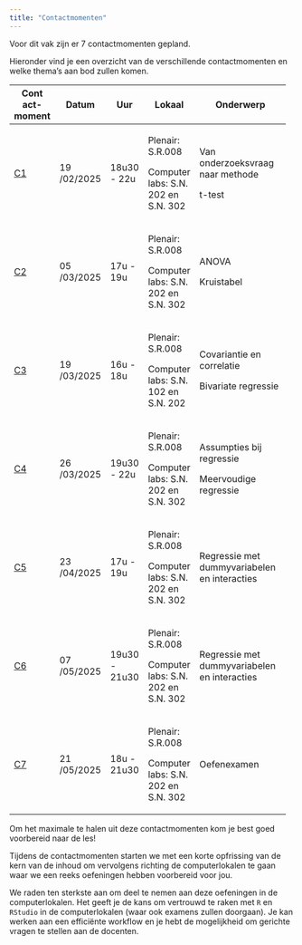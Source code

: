 ```yaml
---
title: "Contactmomenten"
---
```


Voor dit vak zijn er 7 contactmomenten gepland.

Hieronder vind je een overzicht van de verschillende contactmomenten en
welke thema's aan bod zullen komen.

+------------+--------------+------------+--------------+----------------------------------+
| Cont       | Datum        | Uur        | Lokaal       | Onderwerp                        |
| act-moment |              |            |              |                                  |
+============+==============+============+==============+==================================+
| [C1](      | 19 /02/2025  | 18u30 -    | Plenair:     | Van onderzoeksvraag naar methode |
| C1/C1.qmd) |              | 22u        | S.R.008      |                                  |
|            |              |            |              | t-test                           |
|            |              |            | Computer     |                                  |
|            |              |            | labs: S.N.   |                                  |
|            |              |            | 202 en S.N.  |                                  |
|            |              |            | 302          |                                  |
+------------+--------------+------------+--------------+----------------------------------+
| [C2](      | 05 /03/2025  | 17u - 19u  | Plenair:     | ANOVA                            |
| C2/C2.qmd) |              |            | S.R.008      |                                  |
|            |              |            |              | Kruistabel                       |
|            |              |            | Computer     |                                  |
|            |              |            | labs: S.N.   |                                  |
|            |              |            | 202 en S.N.  |                                  |
|            |              |            | 302          |                                  |
+------------+--------------+------------+--------------+----------------------------------+
| [C3](      | 19 /03/2025  | 16u - 18u  | Plenair:     | Covariantie en correlatie        |
| C3/C3.qmd) |              |            | S.R.008      |                                  |
|            |              |            |              | Bivariate regressie              |
|            |              |            | Computer     |                                  |
|            |              |            | labs: S.N.   |                                  |
|            |              |            | 102 en S.N.  |                                  |
|            |              |            | 202          |                                  |
+------------+--------------+------------+--------------+----------------------------------+
| [C4](      | 26 /03/2025  | 19u30 -    | Plenair:     | Assumpties bij regressie         |
| C4/C4.qmd) |              | 22u        | S.R.008      |                                  |
|            |              |            |              | Meervoudige regressie            |
|            |              |            | Computer     |                                  |
|            |              |            | labs: S.N.   |                                  |
|            |              |            | 202 en S.N.  |                                  |
|            |              |            | 302          |                                  |
+------------+--------------+------------+--------------+----------------------------------+
| [C5](      | 23 /04/2025  | 17u - 19u  | Plenair:     | Regressie met dummyvariabelen en |
| C5/C5.qmd) |              |            | S.R.008      | interacties                      |
|            |              |            |              |                                  |
|            |              |            | Computer     |                                  |
|            |              |            | labs: S.N.   |                                  |
|            |              |            | 202 en S.N.  |                                  |
|            |              |            | 302          |                                  |
+------------+--------------+------------+--------------+----------------------------------+
| [C6](      | 07 /05/2025  | 19u30 -    | Plenair:     | Regressie met dummyvariabelen en |
| C6/C6.qmd) |              | 21u30      | S.R.008      | interacties                      |
|            |              |            |              |                                  |
|            |              |            | Computer     |                                  |
|            |              |            | labs: S.N.   |                                  |
|            |              |            | 202 en S.N.  |                                  |
|            |              |            | 302          |                                  |
+------------+--------------+------------+--------------+----------------------------------+
| [C7](      | 21 /05/2025  | 18u -      | Plenair:     | Oefenexamen                      |
| C7/C7.qmd) |              | 21u30      | S.R.008      |                                  |
|            |              |            |              |                                  |
|            |              |            | Computer     |                                  |
|            |              |            | labs: S.N.   |                                  |
|            |              |            | 202 en S.N.  |                                  |
|            |              |            | 302          |                                  |
+------------+--------------+------------+--------------+----------------------------------+

::: callout-important
Om het maximale te halen uit deze contactmomenten kom je best goed
voorbereid naar de les!

Tijdens de contactmomenten starten we met een korte opfrissing van de
kern van de inhoud om vervolgens richting de computerlokalen te gaan
waar we een reeks oefeningen hebben voorbereid voor jou.

We raden ten sterkste aan om deel te nemen aan deze oefeningen in de
computerlokalen. Het geeft je de kans om vertrouwd te raken met `R` en
`RStudio` in de computerlokalen (waar ook examens zullen doorgaan). Je
kan werken aan een efficiënte workflow en je hebt de mogelijkheid om
gerichte vragen te stellen aan de docenten.
:::
